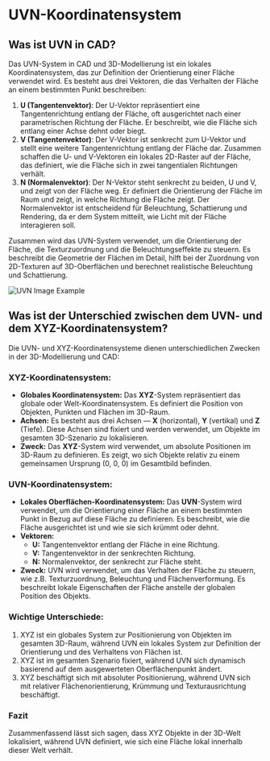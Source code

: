 # UVN-Koordinatensystem

## Was ist UVN in CAD?

Das UVN-System in CAD und 3D-Modellierung ist ein lokales Koordinatensystem, das zur Definition der Orientierung einer Fläche verwendet wird. Es besteht aus drei Vektoren, die das Verhalten der Fläche an einem bestimmten Punkt beschreiben:

1. **U (Tangentenvektor)**: Der U-Vektor repräsentiert eine Tangentenrichtung entlang der Fläche, oft ausgerichtet nach einer parametrischen Richtung der Fläche. Er beschreibt, wie die Fläche sich entlang einer Achse dehnt oder biegt.
2. **V (Tangentenvektor)**: Der V-Vektor ist senkrecht zum U-Vektor und stellt eine weitere Tangentenrichtung entlang der Fläche dar. Zusammen schaffen die U- und V-Vektoren ein lokales 2D-Raster auf der Fläche, das definiert, wie die Fläche sich in zwei tangentialen Richtungen verhält.
3. **N (Normalenvektor)**: Der N-Vektor steht senkrecht zu beiden, U und V, und zeigt von der Fläche weg. Er definiert die Orientierung der Fläche im Raum und zeigt, in welche Richtung die Fläche zeigt. Der Normalenvektor ist entscheidend für Beleuchtung, Schattierung und Rendering, da er dem System mitteilt, wie Licht mit der Fläche interagieren soll.

Zusammen wird das UVN-System verwendet, um die Orientierung der Fläche, die Texturzuordnung und die Beleuchtungseffekte zu steuern. Es beschreibt die Geometrie der Flächen im Detail, hilft bei der Zuordnung von 2D-Texturen auf 3D-Oberflächen und berechnet realistische Beleuchtung und Schattierung.

![UVN Image Example](/img/uvn.png)

## Was ist der Unterschied zwischen dem UVN- und dem XYZ-Koordinatensystem?

Die UVN- und XYZ-Koordinatensysteme dienen unterschiedlichen Zwecken in der 3D-Modellierung und CAD:

### XYZ-Koordinatensystem:

- **Globales Koordinatensystem:** Das **XYZ**-System repräsentiert das globale oder Welt-Koordinatensystem. Es definiert die Position von Objekten, Punkten und Flächen im 3D-Raum.
- **Achsen:** Es besteht aus drei Achsen — **X** (horizontal), **Y** (vertikal) und **Z** (Tiefe). Diese Achsen sind fixiert und werden verwendet, um Objekte im gesamten 3D-Szenario zu lokalisieren.
- **Zweck:** Das **XYZ**-System wird verwendet, um absolute Positionen im 3D-Raum zu definieren. Es zeigt, wo sich Objekte relativ zu einem gemeinsamen Ursprung (0, 0, 0) im Gesamtbild befinden.

### UVN-Koordinatensystem:

- **Lokales Oberflächen-Koordinatensystem:** Das **UVN**-System wird verwendet, um die Orientierung einer Fläche an einem bestimmten Punkt in Bezug auf diese Fläche zu definieren. Es beschreibt, wie die Fläche ausgerichtet ist und wie sie sich krümmt oder dehnt.
- **Vektoren:**
    - **U:** Tangentenvektor entlang der Fläche in eine Richtung.
    - **V:** Tangentenvektor in der senkrechten Richtung.
    - **N:** Normalenvektor, der senkrecht zur Fläche steht.
- **Zweck:** UVN wird verwendet, um das Verhalten der Fläche zu steuern, wie z.B. Texturzuordnung, Beleuchtung und Flächenverformung. Es beschreibt lokale Eigenschaften der Fläche anstelle der globalen Position des Objekts.

### Wichtige Unterschiede:

1. XYZ ist ein globales System zur Positionierung von Objekten im gesamten 3D-Raum, während UVN ein lokales System zur Definition der Orientierung und des Verhaltens von Flächen ist.
2. XYZ ist im gesamten Szenario fixiert, während UVN sich dynamisch basierend auf dem ausgewerteten Oberflächenpunkt ändert.
3. XYZ beschäftigt sich mit absoluter Positionierung, während UVN sich mit relativer Flächenorientierung, Krümmung und Texturausrichtung beschäftigt.

### Fazit 

Zusammenfassend lässt sich sagen, dass XYZ Objekte in der 3D-Welt lokalisiert, während UVN definiert, wie sich eine Fläche lokal innerhalb dieser Welt verhält.


